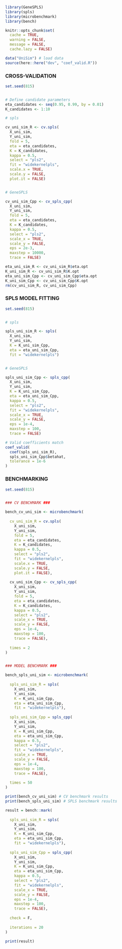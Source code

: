 
```r
library(GeneSPLS)
library(spls)
library(microbenchmark)
library(bench)

knitr::opts_chunk$set(
  cache = TRUE,
  warning = FALSE,
  message = FALSE,
  cache.lazy = FALSE)

data("UniSim") # load data
source(here::here("dev", "coef_valid.R"))
```


### CROSS-VALIDATION

```r
set.seed(815)


# Define candidate parameters
eta_candidates <- seq(0.95, 0.99, by = 0.01)
K_candidates <- 1:10

# spls

cv_uni_sim_R <- cv.spls(
  X_uni_sim,
  Y_uni_sim,
  fold = 5,
  eta = eta_candidates,
  K = K_candidates,
  kappa = 0.5,
  select = "pls2",
  fit = "widekernelpls",
  scale.x = TRUE,
  scale.y = FALSE,
  plot.it = FALSE)


# GeneSPLS

cv_uni_sim_Cpp <- cv_spls_cpp(
  X_uni_sim,
  Y_uni_sim,
  fold = 5,
  eta = eta_candidates,
  K = K_candidates,
  kappa = 0.5,
  select = "pls2",
  scale_x = TRUE,
  scale_y = FALSE,
  eps = 2e-3,
  maxstep = 10000,
  trace = FALSE)

eta_uni_sim_R <- cv_uni_sim_R$eta.opt
K_uni_sim_R <- cv_uni_sim_R$K.opt
eta_uni_sim_Cpp <- cv_uni_sim_Cpp$eta.opt
K_uni_sim_Cpp <- cv_uni_sim_Cpp$K.opt
rm(cv_uni_sim_R, cv_uni_sim_Cpp)
```


### SPLS MODEL FITTING

```r
set.seed(815)


# spls

spls_uni_sim_R <- spls(
  X_uni_sim,
  Y_uni_sim,
  K = K_uni_sim_Cpp,
  eta = eta_uni_sim_Cpp,
  fit = "widekernelpls")


# GeneSPLS

spls_uni_sim_Cpp <- spls_cpp(
  X_uni_sim,
  Y_uni_sim,
  K = K_uni_sim_Cpp,
  eta = eta_uni_sim_Cpp,
  kappa = 0.5,
  select = "pls2",
  fit = "widekernelpls",
  scale_x = TRUE,
  scale_y = FALSE,
  eps = 1e-4,
  maxstep = 100,
  trace = FALSE)

# Valid coefficients match
coef_valid(
  coef(spls_uni_sim_R),
  spls_uni_sim_Cpp$betahat,
  tolerance = 1e-6
)
```


### BENCHMARKING

```r
set.seed(815)


### CV BENCHMARK ###

bench_cv_uni_sim <- microbenchmark(
  
  cv_uni_sim_R = cv.spls(
    X_uni_sim,
    Y_uni_sim,
    fold = 5,
    eta = eta_candidates,
    K = K_candidates,
    kappa = 0.5,
    select = "pls2",
    fit = "widekernelpls",
    scale.x = TRUE,
    scale.y = FALSE,
    plot.it = FALSE),
  
  cv_uni_sim_Cpp <- cv_spls_cpp(
    X_uni_sim,
    Y_uni_sim,
    fold = 5,
    eta = eta_candidates,
    K = K_candidates,
    kappa = 0.5,
    select = "pls2",
    scale_x = TRUE,
    scale_y = FALSE,
    eps = 1e-4,
    maxstep = 100,
    trace = FALSE),
  
  times = 2
)


### MODEL BENCHMARK ###

bench_spls_uni_sim <- microbenchmark(
  
  spls_uni_sim_R = spls(
    X_uni_sim,
    Y_uni_sim,
    K = K_uni_sim_Cpp,
    eta = eta_uni_sim_Cpp,
    fit = "widekernelpls"),
  
  spls_uni_sim_Cpp = spls_cpp(
    X_uni_sim,
    Y_uni_sim,
    K = K_uni_sim_Cpp,
    eta = eta_uni_sim_Cpp,
    kappa = 0.5,
    select = "pls2",
    fit = "widekernelpls",
    scale_x = TRUE,
    scale_y = FALSE,
    eps = 1e-4,
    maxstep = 100,
    trace = FALSE),
  
  times = 50
)
```

```r
print(bench_cv_uni_sim) # CV benchmark results
print(bench_spls_uni_sim) # SPLS benchmark results
```

```r
result = bench::mark(
  
  spls_uni_sim_R = spls(
    X_uni_sim,
    Y_uni_sim,
    K = K_uni_sim_Cpp,
    eta = eta_uni_sim_Cpp,
    fit = "widekernelpls"),
  
  spls_uni_sim_Cpp = spls_cpp(
    X_uni_sim,
    Y_uni_sim,
    K = K_uni_sim_Cpp,
    eta = eta_uni_sim_Cpp,
    kappa = 0.5,
    select = "pls2",
    fit = "widekernelpls",
    scale_x = TRUE,
    scale_y = FALSE,
    eps = 1e-4,
    maxstep = 100,
    trace = FALSE),
  
  check = F,
  
  iterations = 20
)

print(result)
```
